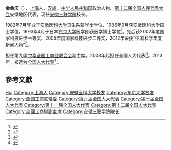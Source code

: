 '''金会庆'''（{{bd|1956年||}}），[[上海|上海]]人，[[汉族|汉族]]，[[中华人民共和国|中华人民共和国]]政治人物、[[第十二届全国人民代表大会|第十二届全国人民代表大会]]安徽地区代表，现任[[安徽三联学院|安徽三联学院]]校长。

1982年7月毕业于[[安徽医科大学|安徽医科大学]]卫生系获学士学位，1986年9月获安徽医科大学硕士学位，1993年4月于日本[[东京大学|东京大学]]医学部获医学博士学位<ref>{{cite web|url=https://www.ah.cn/display.asp?id=7958|title=金会庆：安徽三联集团总裁|publisher=徽商网|date=2014-05-28|accessdate=2019-03-12|archive-date=2019-07-01|archive-url=https://web.archive.org/web/20190701010217/https://www.ah.cn/display.asp?id=7958|dead-url=no}}</ref>。先后获2002年度国家科技进步一等奖、2005年度国家科技进步二等奖，2012年荣获“中国科学年度新闻人物”<ref>{{cite web|url=http://edu.anhuinews.com/system/2017/09/22/007717309.shtml|title=安徽三联学院校长——金会庆|publisher=中安教育网|date=2017-09-22}}{{Dead link|date=2019年11月 |bot=InternetArchiveBot |fix-attempted=yes }}</ref>。

担任第九届[[中华全国工商业联合会|中华全国工商业联合会]]副主席。2008年起担任全国人大代表<ref>{{cite news|title=全国人大代表信息-金会庆|url= http://210.82.31.1:8084/delegate/viewDelegate.action?dbid=111016|accessdate=2013-04-05|newspaper=全国人大网|archive-url=https://web.archive.org/web/20140407062620/http://www.npc.gov.cn/delegate/viewDelegate.action?dbid=111016|archive-date=2014-04-07|dead-url=yes}}</ref>。2013年，被选为[[全国人大代表|全国人大代表]]<ref>{{cite news|title=全国人大代表信息-金会庆|url= http://210.82.31.1:8084/delegate/viewDelegate.action?dbid=120989|accessdate=2013-03-28|newspaper=全国人大网|archive-url=https://web.archive.org/web/20140407063035/http://www.npc.gov.cn/delegate/viewDelegate.action?dbid=120989|archive-date=2014-04-07|dead-url=yes}}</ref>。

== 參考文獻 ==
{{reflist}}

{{中国政治人物小作品}}
{{中华全国工商业联合会第八届执行委员会}}
{{中华全国工商业联合会第九届执行委员会}}

{{Authority control}}
{{DEFAULTSORT:Jin Huiqing}}
[[Category:金姓|Hui]]
[[Category:上海人|Category:上海人]]
[[Category:安徽医科大学校友|Category:安徽医科大学校友]]
[[Category:东京大学校友|Category:东京大学校友]]
[[Category:全国工商联常委|Category:全国工商联常委]]
[[Category:第九届全国人大代表|Category:第九届全国人大代表]]
[[Category:第十届全国人大代表|Category:第十届全国人大代表]]
[[Category:第十一届全国人大代表|Category:第十一届全国人大代表]]
[[Category:第十二届全国人大代表|Category:第十二届全国人大代表]]
[[Category:全國工商聯副主席|Category:全國工商聯副主席]]
[[Category:安徽三联学院院长|Category:安徽三联学院院长]]